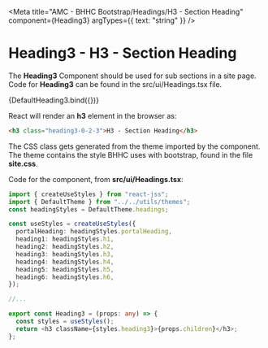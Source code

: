
<Meta
  title="AMC - BHHC Bootstrap/Headings/H3 - Section Heading"
  component={Heading3}
  argTypes={{ text: "string" }}
/>


# Heading3 - H3 - Section Heading

The **Heading3** Component should be used for sub sections in a site page. Code for **Heading3** can be found in the src/ui/Headings.tsx file.

<Canvas>
  <Story name="H3 - Section Heading" args={{ text: "H3 - Section Heading" }}>
    {DefaultHeading3.bind({})}
  </Story>
</Canvas>

React will render an **h3** element in the browser as:

```html
<h3 class="heading3-0-2-3">H3 - Section Heading</h3>
```

The CSS class gets generated from the theme imported by the component. The theme contains the style BHHC uses with bootstrap, found in the file **site.css**.

Code for the component, from **src/ui/Headings.tsx**:

```typescript
import { createUseStyles } from "react-jss";
import { DefaultTheme } from "../../utils/themes";
const headingStyles = DefaultTheme.headings;

const useStyles = createUseStyles({
  portalHeading: headingStyles.portalHeading,
  heading1: headingStyles.h1,
  heading2: headingStyles.h2,
  heading3: headingStyles.h3,
  heading4: headingStyles.h4,
  heading5: headingStyles.h5,
  heading6: headingStyles.h6,
});

//...

export const Heading3 = (props: any) => {
  const styles = useStyles();
  return <h3 className={styles.heading3}>{props.children}</h3>;
};
```
